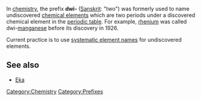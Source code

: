 In [[chemistry]], the prefix '''dwi-''' ([[Sanskrit]]: "two") was formerly used to name undiscovered [[chemical element]]s which are two periods under a discovered chemical element in the [[periodic table]]. For example, [[rhenium]] was called dwi-[[manganese]] before its discovery in 1926.

Current practice is to use [[systematic element name]]s for undiscovered elements.

==See also==
*[[Eka]]

[[Category:Chemistry]]
[[Category:Prefixes]]
{{chem-stub}}